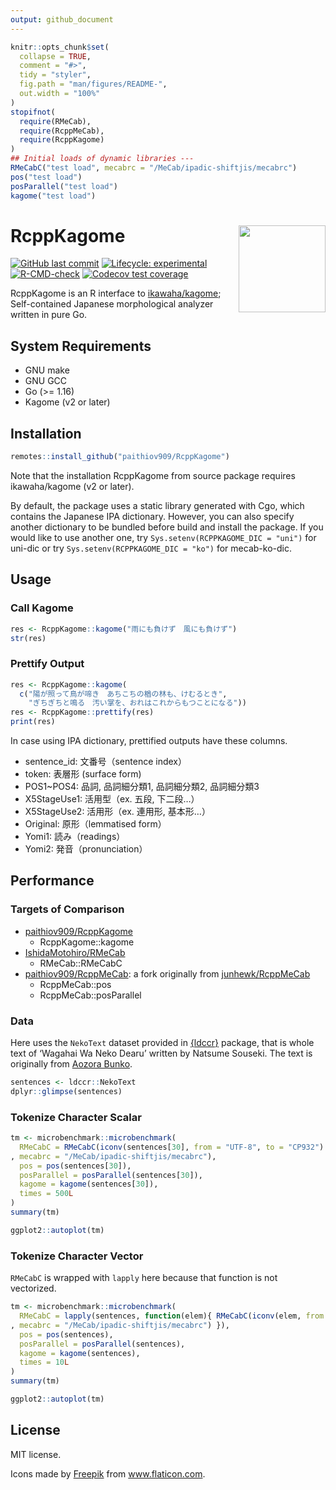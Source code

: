 ```yaml
---
output: github_document
---
```


<!-- README.md is generated from README.Rmd. Please edit that file -->

```r
knitr::opts_chunk$set(
  collapse = TRUE,
  comment = "#>",
  tidy = "styler",
  fig.path = "man/figures/README-",
  out.width = "100%"
)
stopifnot(
  require(RMeCab),
  require(RcppMeCab),
  require(RcppKagome)
)
## Initial loads of dynamic libraries ---
RMeCabC("test load", mecabrc = "/MeCab/ipadic-shiftjis/mecabrc")
pos("test load")
posParallel("test load")
kagome("test load")
```

# RcppKagome <a href='https://paithiov909.github.io/RcppKagome'><img src='https://raw.githack.com/paithiov909/RcppKagome/main/man/figures/logo.png' align="right" height="139" /></a>

<!-- badges: start -->
[![GitHub last commit](https://img.shields.io/github/last-commit/paithiov909/RcppKagome)](#)
[![Lifecycle: experimental](https://img.shields.io/badge/lifecycle-experimental-orange.svg)](https://www.tidyverse.org/lifecycle/#experimental)
[![R-CMD-check](https://github.com/paithiov909/RcppKagome/workflows/R-CMD-check/badge.svg)](https://github.com/paithiov909/RcppKagome/actions)
[![Codecov test coverage](https://codecov.io/gh/paithiov909/RcppKagome/branch/main/graph/badge.svg)](https://codecov.io/gh/paithiov909/RcppKagome?branch=main)
<!-- badges: end -->

RcppKagome is an R interface to [ikawaha/kagome](https://github.com/ikawaha/kagome); Self-contained Japanese morphological analyzer written in pure Go.

## System Requirements

- GNU make
- GNU GCC
- Go (>= 1.16)
- Kagome (v2 or later)

## Installation

```r
remotes::install_github("paithiov909/RcppKagome")
```

Note that the installation RcppKagome from source package requires ikawaha/kagome (v2 or later).

By default, the package uses a static library generated with Cgo, which contains the Japanese IPA dictionary. However, you can also specify another dictionary to be bundled before build and install the package. If you would like to use another one, try `Sys.setenv(RCPPKAGOME_DIC = "uni")` for uni-dic or try `Sys.setenv(RCPPKAGOME_DIC = "ko")` for mecab-ko-dic.

## Usage

### Call Kagome

```r
res <- RcppKagome::kagome("雨にも負けず　風にも負けず")
str(res)
```

### Prettify Output

```r
res <- RcppKagome::kagome(
  c("陽が照って鳥が啼き　あちこちの楢の林も、けむるとき",
    "ぎちぎちと鳴る　汚い掌を、おれはこれからもつことになる"))
res <- RcppKagome::prettify(res)
print(res)
```

In case using IPA dictionary, prettified outputs have these columns.

- sentence_id: 文番号（sentence index）
- token: 表層形 (surface form)
- POS1~POS4: 品詞, 品詞細分類1, 品詞細分類2, 品詞細分類3
- X5StageUse1: 活用型（ex. 五段, 下二段…）
- X5StageUse2: 活用形（ex. 連用形, 基本形…）
- Original: 原形（lemmatised form）
- Yomi1: 読み（readings）
- Yomi2: 発音（pronunciation）

## Performance

### Targets of Comparison

- [paithiov909/RcppKagome](https://github.com/paithiov909/RcppKagome)
  - RcppKagome::kagome
- [IshidaMotohiro/RMeCab](https://github.com/IshidaMotohiro/RMeCab)
  - RMeCab::RMeCabC
- [paithiov909/RcppMeCab](https://github.com/paithiov909/RcppMeCab): a fork originally from [junhewk/RcppMeCab](https://github.com/junhewk/RcppMeCab)
  - RcppMeCab::pos
  - RcppMeCab::posParallel

### Data

Here uses the `NekoText` dataset provided in [{ldccr}](https://github.com/paithiov909/ldccr) package, that is whole text of 'Wagahai Wa Neko Dearu' written by Natsume Souseki. The text is originally from [Aozora Bunko](https://www.aozora.gr.jp/cards/000148/files/789_ruby_5639.zip).

```r
sentences <- ldccr::NekoText
dplyr::glimpse(sentences)
```

### Tokenize Character Scalar

```r
tm <- microbenchmark::microbenchmark(
  RMeCabC = RMeCabC(iconv(sentences[30], from = "UTF-8", to = "CP932")
, mecabrc = "/MeCab/ipadic-shiftjis/mecabrc"),
  pos = pos(sentences[30]),
  posParallel = posParallel(sentences[30]),
  kagome = kagome(sentences[30]),
  times = 500L
)
summary(tm)
```

```r
ggplot2::autoplot(tm)
```

### Tokenize Character Vector

`RMeCabC` is wrapped with `lapply` here because that function is not vectorized.

```r
tm <- microbenchmark::microbenchmark(
  RMeCabC = lapply(sentences, function(elem){ RMeCabC(iconv(elem, from = "UTF-8", to = "CP932")
, mecabrc = "/MeCab/ipadic-shiftjis/mecabrc") }),
  pos = pos(sentences),
  posParallel = posParallel(sentences),
  kagome = kagome(sentences),
  times = 10L
)
summary(tm)
```

```r
ggplot2::autoplot(tm)
```

## License

MIT license.

Icons made by [Freepik](http://www.freepik.com/) from [www.flaticon.com](https://www.flaticon.com/).

